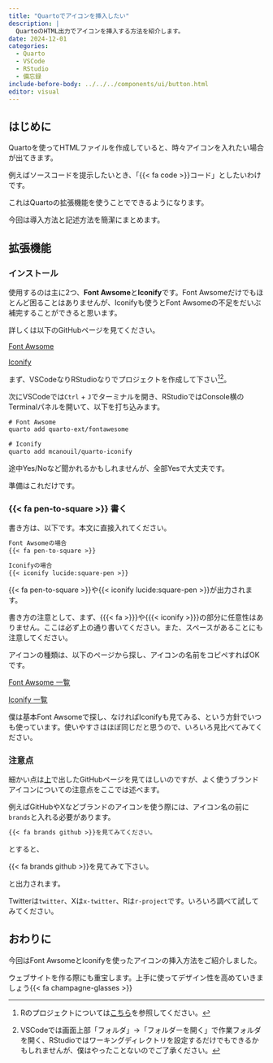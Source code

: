 ```yaml
---
title: "Quartoでアイコンを挿入したい"
description: |
  QuartoのHTML出力でアイコンを挿入する方法を紹介します。
date: 2024-12-01
categories:
  - Quarto
  - VSCode
  - RStudio
  - 備忘録
include-before-body: ../../../components/ui/button.html
editor: visual
---
```


## はじめに

Quartoを使ってHTMLファイルを作成していると、時々アイコンを入れたい場合が出てきます。

例えばソースコードを提示したいとき、「{{< fa code >}}コード」としたいわけです。

これはQuartoの拡張機能を使うことでできるようになります。

今回は導入方法と記述方法を簡潔にまとめます。

## 拡張機能

### インストール {#install}

使用するのは主に2つ、**Font Awsome**と**Iconify**です。Font Awsomeだけでもほとんど困ることはありませんが、Iconifyも使うとFont Awsomeの不足をだいぶ補完することができると思います。

詳しくは以下のGitHubページを見てください。

::: {.callout-tip appearance="minimal"}
[Font Awsome](https://github.com/quarto-ext/fontawesome)
:::

::: {.callout-tip appearance="minimal"}
[Iconify](https://github.com/mcanouil/quarto-iconify)
:::

まず、VSCodeなりRStudioなりでプロジェクトを作成して下さい[^1][^2]。

[^1]: Rのプロジェクトについては[こちら](../240515_rproj/index.html)を参照してください。

[^2]: VSCodeでは画面上部「フォルダ」→「フォルダーを開く」で作業フォルダを開く、RStudioではワーキングディレクトリを設定するだけでもできるかもしれませんが、僕はやったことないのでご了承ください。

次にVSCodeでは`Ctrl` + `J`でターミナルを開き、RStudioではConsole横のTerminalパネルを開いて、以下を打ち込みます。

``` default
# Font Awsome
quarto add quarto-ext/fontawesome

# Iconify
quarto add mcanouil/quarto-iconify
```

途中Yes/Noなど聞かれるかもしれませんが、全部Yesで大丈夫です。

準備はこれだけです。

### {{< fa pen-to-square >}} 書く

書き方は、以下です。本文に直接入れてください。

``` .markdown
Font Awsomeの場合
{{< fa pen-to-square >}}

Iconifyの場合
{{< iconify lucide:square-pen >}}
```

{{< fa pen-to-square >}}や{{< iconify lucide:square-pen >}}が出力されます。

書き方の注意として、まず、{{{< fa >}}}や{{{< iconify >}}}の部分に任意性はありません。ここは必ず上の通り書いてください。また、スペースがあることにも注意してください。

アイコンの種類は、以下のページから探し、アイコンの名前をコピペすればOKです。

::: {.callout-tip appearance="minimal"}
[Font Awsome 一覧](https://fontawesome.com/search?m=free)
:::

::: {.callout-tip appearance="minimal"}
[Iconify 一覧](https://icon-sets.iconify.design/)
:::

僕は基本Font Awsomeで探し、なければIconifyも見てみる、という方針でいつも使っています。使いやすさはほぼ同じだと思うので、いろいろ見比べてみてください。

### 注意点

細かい点は[上](#install)で出したGitHubページを見てほしいのですが、よく使うブランドアイコンについての注意点をここでは述べます。

例えばGitHubやXなどブランドのアイコンを使う際には、アイコン名の前に`brands`と入れる必要があります。

``` .markdown
{{< fa brands github >}}を見てみてください。
```

とすると、

{{< fa brands github >}}を見てみて下さい。

と出力されます。

Twitterは`twitter`、Xは`x-twitter`、Rは`r-project`です。いろいろ調べて試してみてください。

## おわりに

今回はFont AwsomeとIconifyを使ったアイコンの挿入方法をご紹介しました。

ウェブサイトを作る際にも重宝します。上手に使ってデザイン性を高めていきましょう{{< fa champagne-glasses >}}